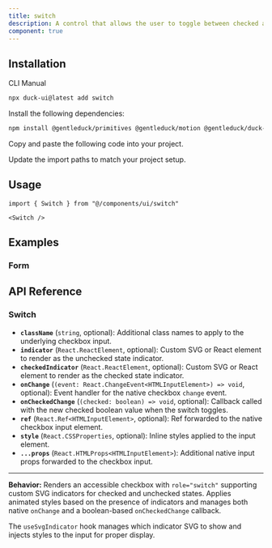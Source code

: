 ```yaml
---
title: switch
description: A control that allows the user to toggle between checked and not checked.
component: true
---
```


<ComponentPreview name="switch-1" description="A switch component." />

## Installation

<Tabs defaultValue="cli">

<TabsList>
  <TabsTrigger value="cli">CLI</TabsTrigger>
  <TabsTrigger value="manual">Manual</TabsTrigger>
</TabsList>
<TabsContent value="cli">

```bash
npx duck-ui@latest add switch
```

</TabsContent>

<TabsContent value="manual">

<Steps>

<Step>Install the following dependencies:</Step>

```bash
npm install @gentleduck/primitives @gentleduck/motion @gentleduck/duck-libs
```

<Step>Copy and paste the following code into your project.</Step>

<ComponentSource name="switch" />

<Step>Update the import paths to match your project setup.</Step>

</Steps>

</TabsContent>

</Tabs>

## Usage

```tsx
import { Switch } from "@/components/ui/switch"
```

```tsx
<Switch />
```

## Examples

### Form

<ComponentPreview name="switch-2" />

## API Reference

### **Switch**

* **`className`** (`string`, optional): Additional class names to apply to the underlying checkbox input.
* **`indicator`** (`React.ReactElement`, optional): Custom SVG or React element to render as the unchecked state indicator.
* **`checkedIndicator`** (`React.ReactElement`, optional): Custom SVG or React element to render as the checked state indicator.
* **`onChange`** (`(event: React.ChangeEvent<HTMLInputElement>) => void`, optional): Event handler for the native checkbox `change` event.
* **`onCheckedChange`** (`(checked: boolean) => void`, optional): Callback called with the new checked boolean value when the switch toggles.
* **`ref`** (`React.Ref<HTMLInputElement>`, optional): Ref forwarded to the native checkbox input element.
* **`style`** (`React.CSSProperties`, optional): Inline styles applied to the input element.
* **`...props`** (`React.HTMLProps<HTMLInputElement>`): Additional native input props forwarded to the checkbox input.

---

**Behavior:**
Renders an accessible checkbox with `role="switch"` supporting custom SVG indicators for checked and unchecked states. Applies animated styles based on the presence of indicators and manages both native `onChange` and a boolean-based `onCheckedChange` callback.

The `useSvgIndicator` hook manages which indicator SVG to show and injects styles to the input for proper display.
